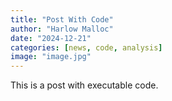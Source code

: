 ```yaml
---
title: "Post With Code"
author: "Harlow Malloc"
date: "2024-12-21"
categories: [news, code, analysis]
image: "image.jpg"
---
```


This is a post with executable code.
